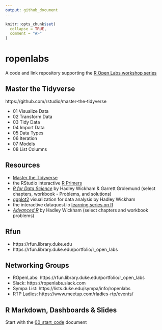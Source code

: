```yaml
---
output: github_document
---
```


<!-- README.md is generated from README.Rmd. Please edit that file -->

```r
knitr::opts_chunk$set(
  collapse = TRUE,
  comment = "#>"
)
```

# ropenlabs

<!-- badges: start -->
<!-- badges: end -->

A code and link repository supporting the [R Open Labs workshop series](https://rfun.library.duke.edu/portfolio/r_open_labs/)

## Master the Tidyverse
https://github.com/rstudio/master-the-tidyverse

- 01 Visualize Data
- 02 Transform Data
- 03 Tidy Data
- 04 Import Data
- 05 Data Types
- 06 Iteration
- 07 Models
- 08 List Columns

## Resources

-  [Master the Tidyverse](https://github.com/rstudio/master-the-tidyverse) 
-  the RStudio interactive [R Primers](https://rstudio.cloud/learn/primers)
-  [*R for Data Science*](https://r4ds.had.co.nz/) by Hadley Wickham & Garrett Grolemund (select chapters, workbook - Problems, and solutions)
-  [ggplot2](https://ggplot2-book.org/) visualization for data analysis by Hadley Wickham
-  the interactive dataquest.io [learning series on R](https://www.dataquest.io/path/data-analyst-r/)
-  [*Advanced R*](https://adv-r.hadley.nz/) by Hadley Wickham (select chapters and workbook problems)

## Rfun

- https://rfun.library.duke.edu
- https://rfun.library.duke.edu/portfolio/r_open_labs

## Networking Groups
- ROpenLabs:  https://rfun.library.duke.edu/portfolio/r_open_labs
- Slack:  https://ropenlabs.slack.com
- Sympa List:  https://lists.duke.edu/sympa/info/ropenlabs
- RTP Ladies:  https://www.meetup.com/rladies-rtp/events/

## R Markdown, Dashboards & Slides
Start with the [00_start_code](00_start_code.md) document
